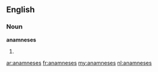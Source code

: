 ==English==

===Noun===
'''anamneses'''

# {{plural of|[[anamnesis]]}}

[[ar:anamneses]]
[[fr:anamneses]]
[[my:anamneses]]
[[nl:anamneses]]
